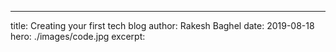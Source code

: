 ---
title: Creating your  first  tech  blog
author: Rakesh Baghel
date: 2019-08-18
hero: ./images/code.jpg
excerpt: 
